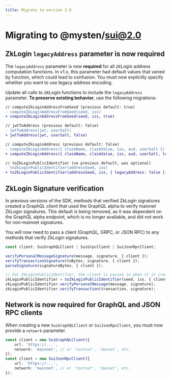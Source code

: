 ```yaml
---
title: Migrate to version 2.0
---
```


# Migrating to @mysten/sui@2.0

## ZkLogin `legacyAddress` parameter is now required

The `legacyAddress` parameter is now **required** for all zkLogin address computation functions. In
v1.x, this parameter had default values that varied by function, which could lead to confusion. You
must now explicitly specify whether you want to use legacy address encoding.

Update all calls to zkLogin functions to include the `legacyAddress` parameter. **To preserve
existing behavior**, use the following migrations:

```diff
// computeZkLoginAddressFromSeed (previous default: true)
- computeZkLoginAddressFromSeed(seed, iss)
+ computeZkLoginAddressFromSeed(seed, iss, true)

// jwtToAddress (previous default: false)
- jwtToAddress(jwt, userSalt)
+ jwtToAddress(jwt, userSalt, false)

// computeZkLoginAddress (previous default: false)
- computeZkLoginAddress({ claimName, claimValue, iss, aud, userSalt })
+ computeZkLoginAddress({ claimName, claimValue, iss, aud, userSalt, legacyAddress: false })

// toZkLoginPublicIdentifier (no previous default, was optional)
- toZkLoginPublicIdentifier(addressSeed, iss)
+ toZkLoginPublicIdentifier(addressSeed, iss, { legacyAddress: false })
```

## ZkLogin Signature verification

In previous versions of the SDK, methods that verified ZkLogin signatures created a GraphQL client
that used the GraphQL alpha to verify mainnet ZkLogin signatures. This default is being removed, as
it was dependent on the GraphQL alpha endpoint, which is no longer available, and did not work for
non-mainnet signatures.

You will now need to pass a client (GraphQL, GRPC, or JSON RPC) to any methods that verify ZkLogin
signatures.

```ts
const client: SuiGraphQLClient | SuiGrpcClient | SuiJsonRpcClient;

verifyPersonalMessageSignature(message, signature, { client });
verifyTransactionSignature(txBytes, signature, { client });
parseSignature(signatureBytes, { client });

// For ZkLoginPublicIdentifier, the client is passed in when it it created
zkLoginPublicIdentifier = toZkLoginPublicIdentifier(seed, iss, { client, legacyAddress: false });
zkLoginPublicIdentifier.verifyPersonalMessage(message, signature);
zkLoginPublicIdentifier.verifyTransaction(transaction, signature);
```

## Network is now required for GraphQL and JSON RPC clients

When creating a new `SuiGraphQLClient` or `SuiJsonRpcClient`, you must now provide a `network`
parameter.

```ts
const client = new SuiGraphQLClient({
	url: 'https://...',
	network: 'mainnet', // or 'testnet', 'devnet', etc.
});
const client = new SuiJsonRpcClient({
	url: 'https://...',
	network: 'mainnet', // or 'testnet', 'devnet', etc.
});
```
